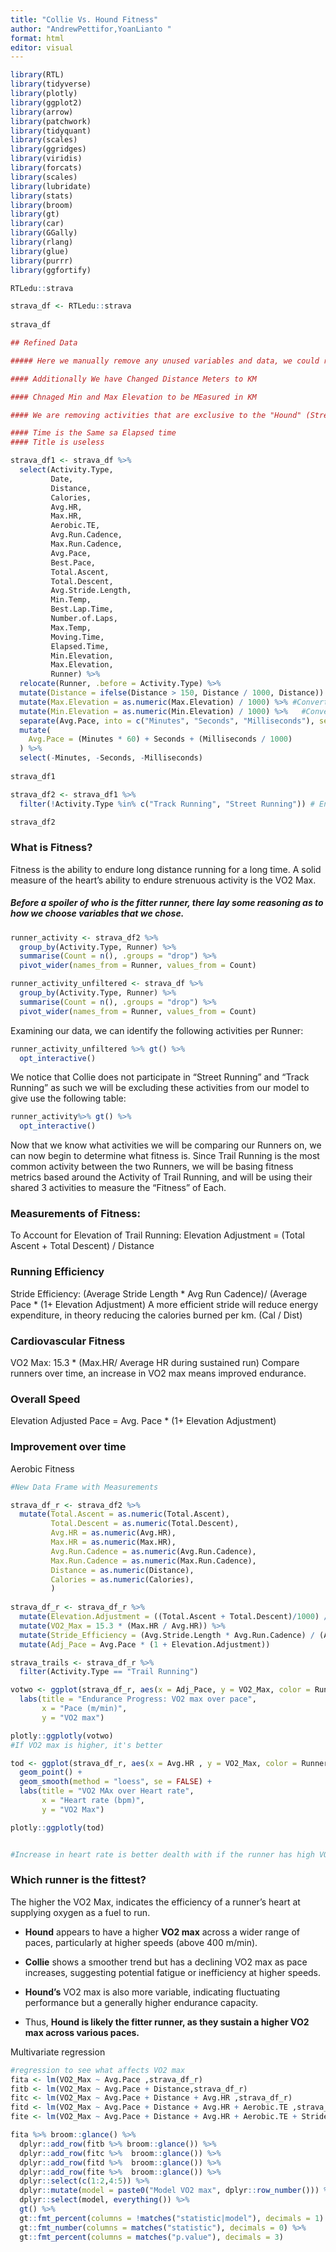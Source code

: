 ```yaml
---
title: "Collie Vs. Hound Fitness"
author: "AndrewPettifor,YoanLianto "
format: html
editor: visual
---
```


```r
library(RTL)
library(tidyverse)
library(plotly)
library(ggplot2)
library(arrow)
library(patchwork)
library(tidyquant)
library(scales)
library(ggridges)
library(viridis)
library(forcats)
library(scales)
library(lubridate)
library(stats)
library(broom)
library(gt)
library(car)
library(GGally)
library(rlang)
library(glue)
library(purrr)
library(ggfortify)

```

```r

RTLedu::strava

strava_df <- RTLedu::strava 
  
strava_df
```

```r
## Refined Data

##### Here we manually remove any unused variables and data, we could remove these using a package like janitor, but by selecting we can visibily see our removed data using a comparitive name function to the oringal dataset. We now have a cleaner dataset to work with before we begin operating on the data.

#### Additionally We have Changed Distance Meters to KM

#### Chnaged Min and Max Elevation to be MEasured in KM

#### We are removing activities that are exclusive to the "Hound" (Street and Track) (These have been removed to ensure fairness in data)

#### Time is the Same sa Elapsed time
#### Title is useless
```

```r
strava_df1 <- strava_df %>% 
  select(Activity.Type,
         Date,
         Distance,
         Calories,
         Avg.HR,
         Max.HR,
         Aerobic.TE,
         Avg.Run.Cadence,
         Max.Run.Cadence,
         Avg.Pace,
         Best.Pace,
         Total.Ascent,
         Total.Descent,
         Avg.Stride.Length,
         Min.Temp,
         Best.Lap.Time,
         Number.of.Laps,
         Max.Temp,
         Moving.Time,
         Elapsed.Time,
         Min.Elevation,
         Max.Elevation,
         Runner) %>% 
  relocate(Runner, .before = Activity.Type) %>% 
  mutate(Distance = ifelse(Distance > 150, Distance / 1000, Distance)) %>% #Converts Distance to KM
  mutate(Max.Elevation = as.numeric(Max.Elevation) / 1000) %>% #Converts Elevation from meters to KM
  mutate(Min.Elevation = as.numeric(Min.Elevation) / 1000) %>%   #Converts Elevation from meters to KM
  separate(Avg.Pace, into = c("Minutes", "Seconds", "Milliseconds"), sep = ":", convert = TRUE) %>%
  mutate(
    Avg.Pace = (Minutes * 60) + Seconds + (Milliseconds / 1000)
  ) %>%
  select(-Minutes, -Seconds, -Milliseconds)
  
strava_df1

strava_df2 <- strava_df1 %>% 
  filter(!Activity.Type %in% c("Track Running", "Street Running")) # Ensures runners will only be compared on the same activities

strava_df2

```

### What is Fitness?

Fitness is the ability to endure long distance running for a long time. A solid measure of the heart's ability to endure strenuous activity is the VO2 Max.

##### Before a spoiler of who is the fitter runner, there lay some reasoning as to how we choose variables that we chose.

```r
runner_activity <- strava_df2 %>% 
  group_by(Activity.Type, Runner) %>% 
  summarise(Count = n(), .groups = "drop") %>% 
  pivot_wider(names_from = Runner, values_from = Count)

runner_activity_unfiltered <- strava_df %>% 
  group_by(Activity.Type, Runner) %>% 
  summarise(Count = n(), .groups = "drop") %>% 
  pivot_wider(names_from = Runner, values_from = Count)


```

Examining our data, we can identify the following activities per Runner:

```r
runner_activity_unfiltered %>% gt() %>% 
  opt_interactive()
```

We notice that Collie does not participate in "Street Running" and "Track Running" as such we will be excluding these activities from our model to give use the following table:

```r

runner_activity%>% gt() %>% 
  opt_interactive()

```

Now that we know what activities we will be comparing our Runners on, we can now begin to determine what fitness is. Since Trail Running is the most common activity between the two Runners, we will be basing fitness metrics based around the Activity of Trail Running, and will be using their shared 3 activities to measure the "Fitness" of Each.

### Measurements of Fitness:

To Account for Elevation of Trail Running: Elevation Adjustment = (Total Ascent + Total Descent) / Distance

### Running Efficiency

Stride Efficiency: (Average Stride Length \* Avg Run Cadence)/ (Average Pace \* (1+ Elevation Adjustment) A more efficient stride will reduce energy expenditure, in theory reducing the calories burned per km. (Cal / Dist)

### Cardiovascular Fitness

VO2 Max: 15.3 \* (Max.HR/ Average HR during sustained run) Compare runners over time, an increase in VO2 max means improved endurance.

### Overall Speed

Elevation Adjusted Pace = Avg. Pace \* (1+ Elevation Adjustment)

### Improvement over time

Aerobic Fitness

```r
#New Data Frame with Measurements

strava_df_r <- strava_df2 %>% 
  mutate(Total.Ascent = as.numeric(Total.Ascent),
         Total.Descent = as.numeric(Total.Descent),
         Avg.HR = as.numeric(Avg.HR),
         Max.HR = as.numeric(Max.HR),
         Avg.Run.Cadence = as.numeric(Avg.Run.Cadence),
         Max.Run.Cadence = as.numeric(Max.Run.Cadence),
         Distance = as.numeric(Distance),
         Calories = as.numeric(Calories),
         )
  
strava_df_r <- strava_df_r %>% 
  mutate(Elevation.Adjustment = ((Total.Ascent + Total.Descent)/1000) / Distance) %>% 
  mutate(VO2_Max = 15.3 * (Max.HR / Avg.HR)) %>% 
  mutate(Stride_Efficiency = (Avg.Stride.Length * Avg.Run.Cadence) / (Avg.Pace * (1 + Elevation.Adjustment))) %>% 
  mutate(Adj_Pace = Avg.Pace * (1 + Elevation.Adjustment))

strava_trails <- strava_df_r %>% 
  filter(Activity.Type == "Trail Running")

```
```r

votwo <- ggplot(strava_df_r, aes(x = Adj_Pace, y = VO2_Max, color = Runner)) + geom_point() + stat_smooth(method = loess , se = FALSE) +
  labs(title = "Endurance Progress: VO2 max over pace", 
       x = "Pace (m/min)", 
       y = "VO2 max") 

plotly::ggplotly(votwo)
#If VO2 max is higher, it's better

tod <- ggplot(strava_df_r, aes(x = Avg.HR , y = VO2_Max, color = Runner)) +
  geom_point() +
  geom_smooth(method = "loess", se = FALSE) +
  labs(title = "VO2 MAx over Heart rate", 
       x = "Heart rate (bpm)", 
       y = "VO2 Max") 

plotly::ggplotly(tod)


#Increase in heart rate is better dealth with if the runner has high VO2 max
```

### **Which runner is the fittest?**

The higher the VO2 Max, indicates the efficiency of a runner's heart at supplying oxygen as a fuel to run.

-   **Hound** appears to have a higher **VO2 max** across a wider range of paces, particularly at higher speeds (above 400 m/min).

-   **Collie** shows a smoother trend but has a declining VO2 max as pace increases, suggesting potential fatigue or inefficiency at higher speeds.

-   **Hound’s** VO2 max is also more variable, indicating fluctuating performance but a generally higher endurance capacity.

-   Thus, **Hound is likely the fitter runner, as they sustain a higher VO2 max across various paces.**

Multivariate regression
```r

#regression to see what affects VO2 max
fita <- lm(VO2_Max ~ Avg.Pace ,strava_df_r)
fitb <- lm(VO2_Max ~ Avg.Pace + Distance,strava_df_r)
fitc <- lm(VO2_Max ~ Avg.Pace + Distance + Avg.HR ,strava_df_r)
fitd <- lm(VO2_Max ~ Avg.Pace + Distance + Avg.HR + Aerobic.TE ,strava_df_r)
fite <- lm(VO2_Max ~ Avg.Pace + Distance + Avg.HR + Aerobic.TE + Stride_Efficiency ,strava_df_r)

fita %>% broom::glance() %>% 
  dplyr::add_row(fitb %>% broom::glance()) %>% 
  dplyr::add_row(fitc %>%  broom::glance()) %>% 
  dplyr::add_row(fitd %>%  broom::glance()) %>% 
  dplyr::add_row(fite %>%  broom::glance()) %>% 
  dplyr::select(c(1:2,4:5)) %>%
  dplyr::mutate(model = paste0("Model VO2 max", dplyr::row_number())) %>% 
  dplyr::select(model, everything()) %>% 
  gt() %>% 
  gt::fmt_percent(columns = !matches("statistic|model"), decimals = 1) %>% 
  gt::fmt_number(columns = matches("statistic"), decimals = 0) %>% 
  gt::fmt_percent(columns = matches("p.value"), decimals = 3)
```

